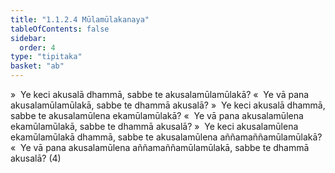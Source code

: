 ```yaml
---
title: "1.1.2.4 Mūlamūlakanaya"
tableOfContents: false
sidebar:
  order: 4
type: "tipitaka"
basket: "ab"
---
```



<DynamicBreadcrumb />

<Division number="22">

<Paragraph number="44">
»  Ye keci akusalā dhammā, sabbe te akusalamūlamūlakā?
</Paragraph>

<Paragraph number="45">
«  Ye vā pana akusalamūlamūlakā, sabbe te dhammā akusalā?
</Paragraph>

</Division>
<Division number="23">

<Paragraph number="46">
»  Ye keci akusalā dhammā, sabbe te akusalamūlena ekamūlamūlakā?
</Paragraph>

<Paragraph number="47">
«  Ye vā pana akusalamūlena ekamūlamūlakā, sabbe te dhammā akusalā?
</Paragraph>

</Division>
<Division number="24">

<Paragraph number="48">
»  Ye keci akusalamūlena ekamūlamūlakā dhammā, sabbe te akusalamūlena aññamaññamūlamūlakā?
</Paragraph>

<Paragraph number="49">
«  Ye vā pana akusalamūlena aññamaññamūlamūlakā, sabbe te dhammā akusalā? (4)
</Paragraph>
</Division>